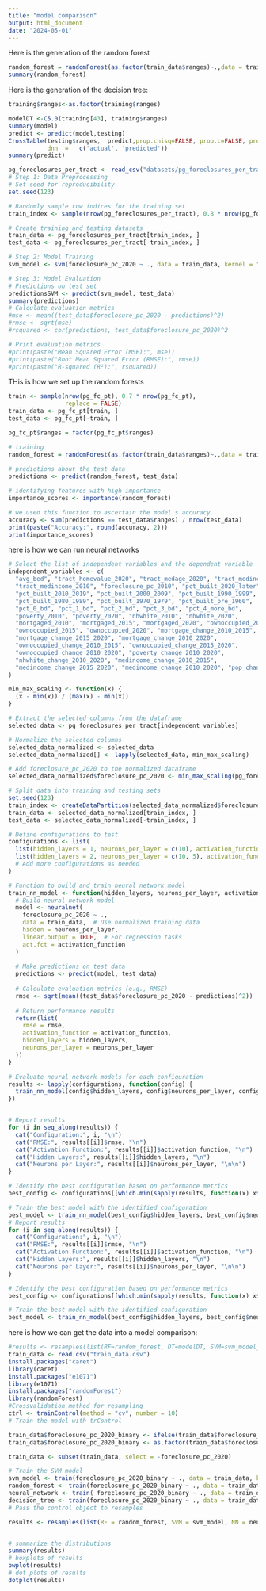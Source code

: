 ```yaml
---
title: "model comparison"
output: html_document
date: "2024-05-01"
---
```


Here is the generation of the random forest
```r
random_forest = randomForest(as.factor(train_data$ranges)~.,data = train_data,ntree = 4,importance = T, na.action=na.exclude)
summary(random_forest)
```

Here is the generation of the decision tree:
```r
training$ranges<-as.factor(training$ranges)

modelDT <-C5.0(training[43], training$ranges)
summary(model)
predict <- predict(model,testing)
CrossTable(testing$ranges,	predict,prop.chisq=FALSE, prop.c=FALSE,	prop.r=	FALSE,	
           dnn	=	c('actual',	'predicted'))
summary(predict)
```

```r
pg_foreclosures_per_tract <- read_csv("datasets/pg_foreclosures_per_tract.csv", guess_max=173)
# Step 1: Data Preprocessing
# Set seed for reproducibility
set.seed(123)

# Randomly sample row indices for the training set
train_index <- sample(nrow(pg_foreclosures_per_tract), 0.8 * nrow(pg_foreclosures_per_tract))

# Create training and testing datasets
train_data <- pg_foreclosures_per_tract[train_index, ]
test_data <- pg_foreclosures_per_tract[-train_index, ]

# Step 2: Model Training
svm_model <- svm(foreclosure_pc_2020 ~ ., data = train_data, kernel = "linear")

# Step 3: Model Evaluation
# Predictions on test set
predictionsSVM <- predict(svm_model, test_data)
summary(predictions)
# Calculate evaluation metrics
#mse <- mean((test_data$foreclosure_pc_2020 - predictions)^2)
#rmse <- sqrt(mse)
#rsquared <- cor(predictions, test_data$foreclosure_pc_2020)^2

# Print evaluation metrics
#print(paste("Mean Squared Error (MSE):", mse))
#print(paste("Root Mean Squared Error (RMSE):", rmse))
#print(paste("R-squared (R²):", rsquared))


```
THis is how we set up the random forests
```r
train <- sample(nrow(pg_fc_pt), 0.7 * nrow(pg_fc_pt), 
                replace = FALSE) 
train_data <- pg_fc_pt[train, ] 
test_data <- pg_fc_pt[-train, ] 

pg_fc_pt$ranges = factor(pg_fc_pt$ranges)

# training
random_forest = randomForest(as.factor(train_data$ranges)~.,data = train_data,ntree = 4,importance = T, na.action=na.exclude)
  
# predictions about the test data 
predictions <- predict(random_forest, test_data) 

# identifying features with high importance
importance_scores <- importance(random_forest)  

# we used this function to ascertain the model's accuracy.
accuracy <- sum(predictions == test_data$ranges) / nrow(test_data) 
print(paste("Accuracy:", round(accuracy, 2))) 
print(importance_scores)
```

here is how we can run neural networks
```r
# Select the list of independent variables and the dependent variable
independent_variables <- c(
  "avg_bed", "tract_homevalue_2020", "tract_medage_2020", "tract_medincome_2020", 
  "tract_medincome_2010", "foreclosure_pc_2010", "pct_built_2020_later", 
  "pct_built_2010_2019", "pct_built_2000_2009", "pct_built_1990_1999", 
  "pct_built_1980_1989", "pct_built_1970_1979", "pct_built_pre_1960", 
  "pct_0_bd", "pct_1_bd", "pct_2_bd", "pct_3_bd", "pct_4_more_bd", 
  "poverty_2010", "poverty_2020", "nhwhite_2010", "nhwhite_2020", 
  "mortgaged_2010", "mortgaged_2015", "mortgaged_2020", "ownoccupied_2010", 
  "ownoccupied_2015", "ownoccupied_2020", "mortgage_change_2010_2015", 
  "mortgage_change_2015_2020", "mortgage_change_2010_2020", 
  "ownoccupied_change_2010_2015", "ownoccupied_change_2015_2020", 
  "ownoccupied_change_2010_2020", "poverty_change_2010_2020", 
  "nhwhite_change_2010_2020", "medincome_change_2010_2015", 
  "medincome_change_2015_2020", "medincome_change_2010_2020", "pop_change_pct"
)

min_max_scaling <- function(x) {
  (x - min(x)) / (max(x) - min(x))
}

# Extract the selected columns from the dataframe
selected_data <- pg_foreclosures_per_tract[independent_variables]

# Normalize the selected columns
selected_data_normalized <- selected_data
selected_data_normalized[] <- lapply(selected_data, min_max_scaling)

# Add foreclosure_pc_2020 to the normalized dataframe
selected_data_normalized$foreclosure_pc_2020 <- min_max_scaling(pg_foreclosures_per_tract$foreclosure_pc_2020)

# Split data into training and testing sets
set.seed(123)
train_index <- createDataPartition(selected_data_normalized$foreclosure_pc_2020, p = 0.8, list = FALSE)
train_data <- selected_data_normalized[train_index, ]
test_data <- selected_data_normalized[-train_index, ]

# Define configurations to test
configurations <- list(
  list(hidden_layers = 1, neurons_per_layer = c(10), activation_function = "logistic"),
  list(hidden_layers = 2, neurons_per_layer = c(10, 5), activation_function = "tanh")
  # Add more configurations as needed
)

# Function to build and train neural network model
train_nn_model <- function(hidden_layers, neurons_per_layer, activation_function, train_data, test_data) {
  # Build neural network model
  model <- neuralnet(
    foreclosure_pc_2020 ~ .,
    data = train_data,  # Use normalized training data
    hidden = neurons_per_layer,
    linear.output = TRUE,  # For regression tasks
    act.fct = activation_function
  )
  
  # Make predictions on test data
  predictions <- predict(model, test_data)
  
  # Calculate evaluation metrics (e.g., RMSE)
  rmse <- sqrt(mean((test_data$foreclosure_pc_2020 - predictions)^2))
  
  # Return performance results
  return(list(
    rmse = rmse,
    activation_function = activation_function,
    hidden_layers = hidden_layers,
    neurons_per_layer = neurons_per_layer
  ))
}

# Evaluate neural network models for each configuration
results <- lapply(configurations, function(config) {
  train_nn_model(config$hidden_layers, config$neurons_per_layer, config$activation_function, train_data, test_data)
})


# Report results
for (i in seq_along(results)) {
  cat("Configuration:", i, "\n")
  cat("RMSE:", results[[i]]$rmse, "\n")
  cat("Activation Function:", results[[i]]$activation_function, "\n")
  cat("Hidden Layers:", results[[i]]$hidden_layers, "\n")
  cat("Neurons per Layer:", results[[i]]$neurons_per_layer, "\n\n")
}

# Identify the best configuration based on performance metrics
best_config <- configurations[[which.min(sapply(results, function(x) x$rmse))]]

# Train the best model with the identified configuration
best_model <- train_nn_model(best_config$hidden_layers, best_config$neurons_per_layer, best_config$activation_function, train_data = train_data, test_data = test_data)
# Report results
for (i in seq_along(results)) {
  cat("Configuration:", i, "\n")
  cat("RMSE:", results[[i]]$rmse, "\n")
  cat("Activation Function:", results[[i]]$activation_function, "\n")
  cat("Hidden Layers:", results[[i]]$hidden_layers, "\n")
  cat("Neurons per Layer:", results[[i]]$neurons_per_layer, "\n\n")
}

# Identify the best configuration based on performance metrics
best_config <- configurations[[which.min(sapply(results, function(x) x$rmse))]]

# Train the best model with the identified configuration
best_model <- train_nn_model(best_config$hidden_layers, best_config$neurons_per_layer, best_config$activation_function, train_data = train_data, test_data = test_data)
```


here is how we can get the data into a model comparison:
```r
#results <- resamples(list(RF=random_forest, DT=modelDT, SVM=svm_model_poly))
train_data <- read.csv("train_data.csv")
install.packages("caret")
library(caret)
install.packages("e1071")
library(e1071)
install.packages("randomForest")
library(randomForest)
#Crossvalidation method for resampling 
ctrl <- trainControl(method = "cv", number = 10) 
# Train the model with trControl

train_data$foreclosure_pc_2020_binary <- ifelse(train_data$foreclosure_pc_2020 < 0.5, 0, 1)
train_data$foreclosure_pc_2020_binary <- as.factor(train_data$foreclosure_pc_2020_binary)

train_data <- subset(train_data, select = -foreclosure_pc_2020)

# Train the SVM model
svm_model <- train(foreclosure_pc_2020_binary ~ ., data = train_data, kernel = "radial",trControl = ctrl)
random_forest <- train(foreclosure_pc_2020_binary ~ ., data = train_data,method = "rf", trControl = ctrl)
neural_network <- train( foreclosure_pc_2020_binary ~ ., data = train_data,linear.output = TRUE, act.fct = "logistic", trControl = ctrl)
decision_tree <- train(foreclosure_pc_2020_binary ~ ., data = train_data, trControl = ctrl)
# Pass the control object to resamples

results <- resamples(list(RF = random_forest, SVM = svm_model, NN = neural_network, DT = decision_tree))


# summarize the distributions
summary(results)
# boxplots of results
bwplot(results)
# dot plots of results
dotplot(results)
```


